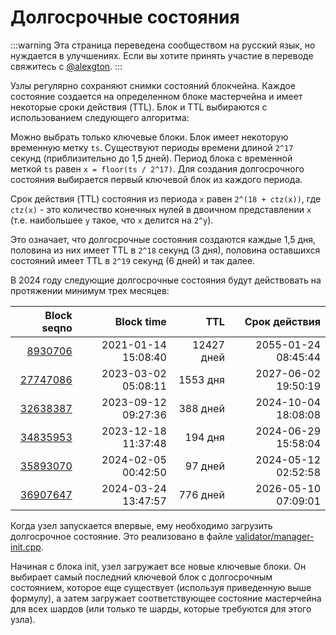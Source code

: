 # Долгосрочные состояния

:::warning
Эта страница переведена сообществом на русский язык, но нуждается в улучшениях. Если вы хотите принять участие в переводе свяжитесь с [@alexgton](https://t.me/alexgton).
:::

Узлы регулярно сохраняют снимки состояний блокчейна. Каждое состояние создается на определенном блоке мастерчейна и имеет некоторые сроки действия (TTL). Блок и TTL выбираются с использованием следующего алгоритма:

Можно выбрать только ключевые блоки. Блок имеет некоторую временную метку `ts`. Существуют периоды времени длиной `2^17` секунд (приблизительно до 1,5 дней). Период блока с временной меткой `ts` равен `x = floor(ts / 2^17)`. Для создания долгосрочного состояния выбирается первый ключевой блок из каждого периода.

Срок действия (TTL) состояния из периода `x` равен `2^(18 + ctz(x))`, где `ctz(x)` - это количество конечных нулей в двоичном представлении `x` (т.е. наибольшее `y` такое, что `x` делится на `2^y`).

Это означает, что долгосрочные состояния создаются каждые 1,5 дня, половина из них имеет TTL в `2^18` секунд (3 дня), половина оставшихся состояний имеет TTL в `2^19` секунд (6 дней) и так далее.

В 2024 году следующие долгосрочные состояния будут действовать на протяжении минимум трех месяцев:

|                                                                                              Block seqno |                                          Block time |        TTL |                                       Срок действия |
| -------------------------------------------------------------------------------------------------------: | --------------------------------------------------: | ---------: | --------------------------------------------------: |
|   [8930706](https://explorer.toncoin.org/search?workchain=-1\\&shard=8000000000000000\\&seqno=8930706) | 2021-01-14 15:08:40 | 12427 дней | 2055-01-24 08:45:44 |
| [27747086](https://explorer.toncoin.org/search?workchain=-1\\&shard=8000000000000000\\&seqno=27747086) | 2023-03-02 05:08:11 |   1553 дня | 2027-06-02 19:50:19 |
| [32638387](https://explorer.toncoin.org/search?workchain=-1\\&shard=8000000000000000\\&seqno=32638387) | 2023-09-12 09:27:36 |   388 дней | 2024-10-04 18:08:08 |
| [34835953](https://explorer.toncoin.org/search?workchain=-1\\&shard=8000000000000000\\&seqno=34835953) | 2023-12-18 11:37:48 |    194 дня | 2024-06-29 15:58:04 |
| [35893070](https://explorer.toncoin.org/search?workchain=-1\\&shard=8000000000000000\\&seqno=35893070) | 2024-02-05 00:42:50 |    97 дней | 2024-05-12 02:52:58 |
| [36907647](https://explorer.toncoin.org/search?workchain=-1\\&shard=8000000000000000\\&seqno=36907647) | 2024-03-24 13:47:57 |   776 дней | 2026-05-10 07:09:01 |

Когда узел запускается впервые, ему необходимо загрузить долгосрочное состояние. Это реализовано в файле [validator/manager-init.cpp](https://github.com/ton-blockchain/ton/blob/master/validator/manager-init.cpp).

Начиная с блока init, узел загружает все новые ключевые блоки. Он выбирает самый последний ключевой блок с долгосрочным состоянием, которое еще существует (используя приведенную выше формулу), а затем загружает соответствующее состояние мастерчейна для всех шардов (или только те шарды, которые требуются для этого узла).
